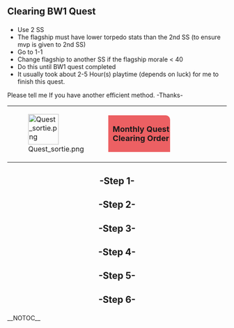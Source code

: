 <h2>Clearing BW1 Quest</h2>
*Use 2 SS
*The flagship must have lower torpedo stats than the 2nd SS (to ensure mvp is given to 2nd SS)
*Go to 1-1
*Change flagship to another SS if the flagship morale < 40
*Do this until BW1 quest completed
*It usually took about 2-5 Hour(s) playtime (depends on luck) for me to finish this quest.
Please tell me If you have another efficient method. -Thanks-


{| width="100%"
| style="width:50px;" |[[File:Quest sortie.png|70px|link=]]
|<div style="position: relative; background: #EC6063; width: 50%; padding: 5px 0px 5px 10px; border-top-right-radius: 10px;"><font size="4">'''Monthly Quest Clearing Order'''</font></div>
|}

<center>
<h2>-Step 1-</h2>
{{QuestList|
{{Quest
|ID = Bw1
|Title_JP = あ号作戦
|Title_EN = 1週間の全力出撃を行い、可能な限り多くの敵艦隊を捕捉、これを迎撃せよ!<br />Operation A-gou
|Requirements = Launch fleet 36 times, 24 bosses, kill 12 bosses, 6 S-Rank victories
|Rewards_RSC = 300 / 300 / 300 / 100
|Rewards_Items = [[File:Instant construction 2.png|30px|link=Construction]] X 2 [[File:Development material.png|30px|link=Construction]] X 2
| Note= Clear this by doing <br />2-5 and 4-5.<br />Then do 1-1 until completed.
}}
}}


<h2>-Step 2-</h2>
{{QuestList|
{{Quest
|ID = Bd5
|Title_JP = 敵補給艦を3隻撃沈せよ！
|Title_EN = 艦隊を出撃させ、敵補給艦を捕捉、これを撃滅せよ！<br />Sink 3 Enemy Transport Ships
|Requirements = Sink 3 enemy [[Enemy_Vessel#Transport_Ships_.28AP.29|Transport Ships]]
|Rewards_RSC = 100 / 50 / 200 / 50
|Rewards_Items = [[File:Instant repair 2.png|30px|link=Tutorial:_FAQ#What_are_buckets.3F]] X 1 [[File:Development material.png|30px|link=Construction]] X 1
| Note= Clear this by doing<br />2-2 with subs or<br />4-3 leveling.
}}
}}


<h2>-Step 3-</h2>
{{QuestList|
{{Quest
|ID = Bw2
|Title_JP = い号作戦
|Title_EN = 有力な母艦航空隊で1週間の全力出撃を行い、可能な限り多くの敵空母を撃滅せよ！<br />Operation I-gou
|Requirements = Sink 20 CV(L)
|Rewards_RSC = 0 / 500 / 0 / 500
|Rewards_Items = [[File:Development material.png|30px|link=Construction]] X 2
|Note= Do 2-3 with subs
}}
{{Quest
|ID = Bw3
|Title_JP = 海上通商破壊作戦
|Title_EN = 1週間で敵輸送船を20隻以上撃沈せよ！<br />Maritime Trade Disrupt Operation
|Requirements = Sink 20 [[Enemy_Vessel#Transport_Ships_.28AP.29|Transport Ships]]
|Rewards_RSC = 500 / 0 / 400 / 0
|Rewards_Items = [[File:Development material.png|30px|link=Construction]] X 3
|Note= Do 2-3 with subs until Bw2 completed, then do 2-2 with subs.
}}
{{Quest
|ID = Bw4
|Title_JP = ろ号作戦
|Title_EN = 1週間の全力出撃を行い、敵輸送船団を捕捉・撃滅、敵の補給路を寸断せよ！<br />Operation Ro-gou
|Requirements = Sink 50 [[Enemy_Vessel#Transport_Ships_.28AP.29|Transport Ships]]
|Rewards_RSC = 400 / 0 / 800 / 0
|Rewards_Items = [[File:Instant repair 2.png|30px|link=Tutorial:_FAQ#What_are_buckets.3F]] X 3
|Note= Do 2-3 with subs until Bw2 completed, then do 2-2 with subs.
}}
}}


<h2>-Step 4-</h2>
{{QuestList|
{{Quest
|ID = Bw5
|Title_JP = 海上護衛戦
|Title_EN = 有力な対潜能力を持つ海上護衛隊によって、可能な限り多くの敵潜水艦を撃滅せよ！<br />Marine Escort Battle
|Requirements = Sink 15 [[Enemy_Vessel#Submarines_.28SS.29|Submarines]]
|Rewards_RSC = 600 / 0 / 0 / 0
|Rewards_Items = [[File:Instant repair 2.png|30px|link=Tutorial:_FAQ#What_are_buckets.3F]] X 2 [[File:Improvement Materials.png|30px|link=Akashi's_Improvement_Arsenal]] X 1
|Note= Do 1-5
}}
{{Quest
|ID = Bw10
|Title_JP = 海上輸送路の安全確保に努めよ！
|Title_EN = 鎮守府正面の対潜哨戒を反復実施し、安全な海上輸送路を確保せよ！ <br />Strive to Ensure the Security of the Marine Transportation Route
|Requirements = Sortie to [[World_1:_鎮守府海域#1-5|1-5]] and get at least an A-rank at the boss node 3 times
|Rewards_RSC = 100 / 0 / 0 / 0
|Rewards_Items = [[File:Improvement Materials.png|30px|link=Akashi's_Improvement_Arsenal]] X 3
|Note= Do 1-5
}}
}}


<h2>-Step 5-</h2>
{{QuestList|
{{Quest
|ID = Bm3
|Title_JP = 「水雷戦隊」南西へ！
|Title_EN = 軽巡旗艦の水雷戦隊(軽巡最大3隻他駆逐艦)を急派、南西諸島防衛線で敵を撃滅せよ！<br />Torpedo Squadron, toward Southwest
|Requirements = Sortie 1-3 [[Ship_Class#Light_Cruiser_.28CL.29|Light Cruisers]], with one as flagship, and 3-5 [[Ship_Class#Destroyer_.28DD.29|Destroyers]] to [[World_1:_鎮守府海域#1-4|World 1-4]] and obtain an S-Rank at the boss
|Rewards_RSC = 500 / 0 / 0 / 300
|Rewards_Items = [[File:Improvement Materials.png|30px|link=Akashi's_Improvement_Arsenal]] X 3<br />[[File:Food supply ship irako.png|30px|link=Fatigue]][[Fatigue#Food_Supply_Ship_.22Irako.22|"Irako"]] X 1
}}
{{Quest
|ID = Bm4
|Title_JP = 「水上打撃部隊」南方へ！
|Title_EN = 戦艦3隻軽巡1隻他を基幹とした水上打撃部隊で南方海域へ進出、敵艦隊を撃滅せよ！<br />Surface Attack Fleet, toward South
|Requirements = Sortie 3 BB(V), 1 CL, and 2 XX [[World_5:_南方海域#5-1|World 5-1]] and obtain an S-Rank at the boss
|Rewards_RSC = 350 / 400 / 350 / 0
|Rewards_Items = [[File:Instant repair 2.png|30px|link=Tutorial:_FAQ#What_are_buckets.3F]] X 3 [[File:Improvement Materials.png|30px|link=Akashi's_Improvement_Arsenal]] X 4
}}
{{Quest
|ID = Bm6
|Title_JP = 「空母機動部隊」西へ！
|Title_EN = 航空母艦2隻(随伴駆逐艦2隻)を基幹とする空母機動部隊で、カレー洋の敵艦隊を撃滅せよ！ <br />Carrier Task Force, toward West
|Requirements = Sortie 2 CVB or CV(L), 2 DD, and 2 XX to [[World_4:_西方海域#4-2|World 4-2]] and obtain an S-Rank at the boss
|Rewards_RSC = 0 / 0 / 600 / 800
|Rewards_Items = [[File:Furniture box large.jpg|30px|link=Furniture]] X 2 [[File:Improvement Materials.png|30px|link=Akashi's_Improvement_Arsenal]] X 2
|Note= 2CV 2DD 2(F)BB(V)
}}
}}


<h2>-Step 6-</h2>
{{QuestList|
{{Quest
|ID = Bw7
|Title_JP = 敵北方艦隊主力を撃滅せよ！
|Title_EN = 北方海域の深部に出撃し、敵北方艦隊の主力艦隊を捕捉、これを撃滅せよ！<br />Destroy the Main Force of the Enemy's Northern Fleet
|Requirements = Defeat 5 bosses in the Northern Sea [[World_3:_北方海域#3-3|3-3]], [[World_3:_北方海域#3-4|3-4]], or [[World_3:_北方海域#3-5|3-5]]
|Rewards_RSC = 300 / 300 / 400 / 300
|Rewards_Items = [[File:Furniture box medium.png|30px|link=Furniture]] X 1[[File:Development material.png|30px|link=Construction]] X 3<br />[[File:Improvement Materials.png|30px|link=Akashi's_Improvement_Arsenal]] X 3
|Note= Clear 3-5 then<br />S-rank 3-3<br />Boss Node Once
}}
}}
</center>

__NOTOC__